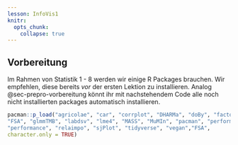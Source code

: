 ```yaml
---
lesson: InfoVis1
knitr:
  opts_chunk: 
    collapse: true
---
```


## Vorbereitung {#sec-infovis-vorbereitung}

Im Rahmen von Statistik 1 - 8 werden wir einige R Packages brauchen. Wir empfehlen, diese bereits *vor* der ersten Lektion zu installieren. Analog @sec-prepro-vorbereitung könnt ihr mit nachstehendem Code alle noch nicht installierten packages automatisch installieren.

```r
pacman::p_load("agricolae", "car", "corrplot", "DHARMa", "doBy", "factoextra",
"FSA", "glmmTMB", "labdsv", "lme4", "MASS", "MuMIn", "pacman", "performance",
"performance", "relaimpo", "sjPlot", "tidyverse", "vegan","FSA",
character.only = TRUE)

```


